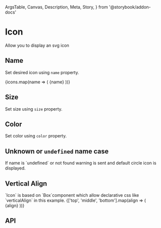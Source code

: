   ArgsTable,
  Canvas,
  Description,
  Meta,
  Story,
} from '@storybook/addon-docs'

<Meta title="Components/Icon" component={Icon} />

# Icon

<Description>Allow you to display an svg icon</Description>

<Canvas>
  <Story name="Basic">
    <Icon name="auto-fix" size={32} color="primary" />
  </Story>
</Canvas>

## Name

<Description>Set desired icon using `name` property.</Description>

<Canvas>
  <Story name="Name">
    {icons.map(name => (
      <Box my={1} key={name} style={{ fontSize: '1.3em' }}>
        <Icon name={name} /> {name}
      </Box>
    ))}
  </Story>
</Canvas>

## Size

<Description>Set size using `size` property.</Description>

<Canvas>
  <Story name="Size">
    <Boxer mr={2} display="inline-block">
      <Icon name="eye" size={40} />
      <Icon name="eye" size={50} />
      <Icon name="eye" size={60} />
    </Boxer>
  </Story>
</Canvas>

## Color

<Description>Set color using `color` property.</Description>

<Canvas>
  <Story name="Color">
    <Boxer mr={2} display="inline-block">
      <Icon name="eye" color="primary" />
      <Icon name="eye" color="success" />
      <Icon name="eye" color="warning" />
    </Boxer>
  </Story>
</Canvas>

## Unknown or `undefined` name case

<Description>
  If name is `undefined` or not found warning is sent and default circle icon is
  displayed.
</Description>

<Canvas>
  <Story name="Default icon">
    <Boxer mr={2} display="inline-block">
      <Icon name={undefined} color="red" />
      <Icon name="unknown" color="orange" />
    </Boxer>
  </Story>
</Canvas>

## Vertical Align

<Description>
  `Icon` is based on `Box`component which allow declarative css like
  `verticalAlign` in this example.
</Description>

<Canvas>
  <Story name="Vertical align">
    <Boxer display="flex">
      {['top', 'middle', 'bottom'].map(align => (
        <Box m={1}>
          <Icon name="eye" verticalAlign={align} /> {align}
        </Box>
      ))}
    </Boxer>
  </Story>
</Canvas>

## API

<ArgsTable of={Icon} />
